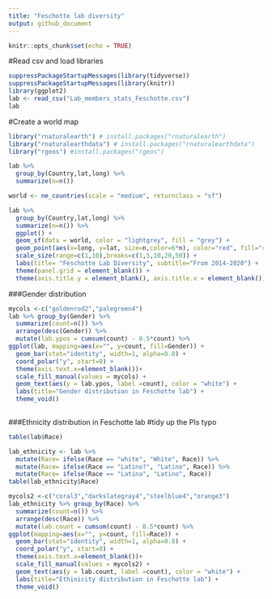 ```yaml
---
title: "Feschotte lab diversity"
output: github_document
---
```


```r
knitr::opts_chunk$set(echo = TRUE)
```

#Read csv and load libraries
```r
suppressPackageStartupMessages(library(tidyverse))
suppressPackageStartupMessages(library(knitr))
library(ggplot2)
lab <- read_csv("Lab_members_stats_Feschotte.csv")
lab
```

#Create a world map
```r
library("rnaturalearth") # install.packages("rnaturalearth")
library("rnaturalearthdata") # install.packages("rnaturalearthdata")
library("rgeos") #install.packages("rgeos")
```
```r
lab %>% 
  group_by(Country,lat,long) %>% 
  summarize(n=n())
```


```r
world <- ne_countries(scale = "medium", returnclass = "sf")

```


```r
lab %>% 
  group_by(Country,lat,long) %>% 
  summarize(n=n()) %>% 
  ggplot() +
  geom_sf(data = world, color = "lightgrey", fill = "grey") +
  geom_point(aes(x=long, y=lat, size=n,color=6*n), color="red", fill="red", alpha=0.8, shape=21) +
  scale_size(range=c(1,10),breaks=c(1,5,10,20,50)) +
  labs(title= "Feschotte Lab Diversity", subtitle="From 2014-2020") +
  theme(panel.grid = element_blank()) +
  theme(axis.title.y = element_blank(), axis.title.x = element_blank())
```

###Gender distribution

```r
mycols <-c("goldenrod2","palegreen4")
lab %>% group_by(Gender) %>% 
  summarize(count=n()) %>% 
  arrange(desc(Gender)) %>%
  mutate(lab.ypos = cumsum(count) - 0.5*count) %>% 
ggplot(lab, mapping=aes(x="", y=count, fill=Gender)) +
  geom_bar(stat="identity", width=1, alpha=0.8) +
  coord_polar("y", start=0) +
  theme(axis.text.x=element_blank())+
  scale_fill_manual(values = mycols) +
  geom_text(aes(y = lab.ypos, label =count), color = "white") +
  labs(title="Gender distribution in Feschotte lab") +
  theme_void()
  
```

###Ethnicity distribution in Feschotte lab
#tidy up the PIs typo
```r
table(lab$Race)
```

```r
lab_ethnicity <- lab %>% 
  mutate(Race= ifelse(Race == "white", "White", Race)) %>% 
  mutate(Race= ifelse(Race == "Latino?", "Latino", Race)) %>% 
  mutate(Race= ifelse(Race == "Latina", "Latino", Race))
table(lab_ethnicity$Race)

```

```r
mycols2 <-c("coral3","darkslategray4","steelblue4","orange3")
lab_ethnicity %>% group_by(Race) %>% 
  summarize(count=n()) %>% 
  arrange(desc(Race)) %>%
  mutate(lab.count = cumsum(count) - 0.5*count) %>% 
ggplot(mapping=aes(x="", y=count, fill=Race)) +
  geom_bar(stat="identity", width=1, alpha=0.8) +
  coord_polar("y", start=0) +
  theme(axis.text.x=element_blank())+
  scale_fill_manual(values = mycols2) +
  geom_text(aes(y = lab.count, label =count), color = "white") +
  labs(title="Ethinicity distribution in Feschotte lab") +
  theme_void()
```

